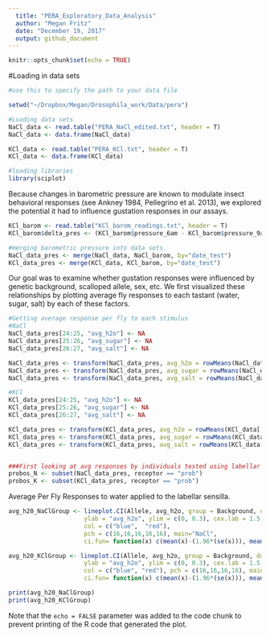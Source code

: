 ```yaml
---
  title: "PERA_Exploratory_Data_Analysis"
  author: "Megan Fritz"
  date: "December 19, 2017"
  output: github_document
---
```

  
  ```r
knitr::opts_chunk$set(echo = TRUE)
```

#Loading in data sets
```r

#use this to specify the path to your data file

setwd("~/Dropbox/Megan/Drosophila_work/Data/pera") 

#Loading data sets
NaCl_data <- read.table("PERA_NaCl_edited.txt", header = T)
NaCl_data <- data.frame(NaCl_data)

KCl_data <- read.table("PERA_KCl.txt", header = T)
KCl_data <- data.frame(KCl_data)

#loading libraries
library(sciplot)

```

Because changes in barometric pressure are known to modulate insect behavioral responses (see Ankney 1984, Pellegrino et al. 2013), we explored the potential it had to influence gustation responses in our assays.

```r

KCl_barom <- read.table("KCl_barom_readings.txt", header = T)
KCl_barom$delta_pres <- (KCl_barom$pressure_6am - KCl_barom$pressure_9am)

#merging barometric pressure into data sets.
NaCl_data_pres <- merge(NaCl_data, NaCl_barom, by="date_test")
KCl_data_pres <- merge(KCl_data, KCl_barom, by="date_test")

```

Our goal was to examine whether gustation responses were influenced by genetic background, scalloped allele, sex, etc.  We first visualized these relationships by plotting average fly responses to each tastant (water, sugar, salt) by each of these factors.

```r

#Getting average response per fly to each stimulus
#NaCl
NaCl_data_pres[24:25, "avg_h2o"] <- NA
NaCl_data_pres[25:26, "avg_sugar"] <- NA
NaCl_data_pres[26:27, "avg_salt"] <- NA

NaCl_data_pres <- transform(NaCl_data_pres, avg_h2o = rowMeans(NaCl_data[, c(7, 10, 13)], na.rm = TRUE))
NaCl_data_pres <- transform(NaCl_data_pres, avg_sugar = rowMeans(NaCl_data[, c(8,11)], na.rm = TRUE))
NaCl_data_pres <- transform(NaCl_data_pres, avg_salt = rowMeans(NaCl_data[, c(9,12)], na.rm = TRUE))

#KCl
KCl_data_pres[24:25, "avg_h2o"] <- NA
KCl_data_pres[25:26, "avg_sugar"] <- NA
KCl_data_pres[26:27, "avg_salt"] <- NA

KCl_data_pres <- transform(KCl_data_pres, avg_h2o = rowMeans(KCl_data[, c(7, 10, 13)], na.rm = TRUE))
KCl_data_pres <- transform(KCl_data_pres, avg_sugar = rowMeans(KCl_data[, c(8,11)], na.rm = TRUE))
KCl_data_pres <- transform(KCl_data_pres, avg_salt = rowMeans(KCl_data[, c(9,12)], na.rm = TRUE))


###First looking at avg responses by individuals tested using labellar receptors
probos_N <- subset(NaCl_data_pres, receptor == "prob")  
probos_K <- subset(KCl_data_pres, receptor == "prob")

```

Average Per Fly Responses to water applied to the labellar sensilla.

```r

avg_h20_NaClGroup <- lineplot.CI(Allele, avg_h2o, group = Background, data = probos_N, cex = 1.5, xlab = "Allele", 
                     ylab = "avg_h2o", ylim = c(0, 0.3), cex.lab = 1.5, 
                     col = c("blue",  "red"), 
                     pch = c(16,16,16,16,16), main="NaCl",
                     ci.fun= function(x) c(mean(x)-(1.96*(se(x))), mean(x),(1.96*se(x))))

avg_h20_KClGroup <- lineplot.CI(Allele, avg_h2o, group = Background, data = probos_K, cex = 1.5, xlab = "Allele", 
                     ylab = "avg_h2o", ylim = c(0, 0.3), cex.lab = 1.5, 
                     col = c("blue", "red"), pch = c(16,16,16,16), main = "KCl",
                     ci.fun= function(x) c(mean(x)-(1.96*(se(x))), mean(x)+(1.96*se(x))))

print(avg_h20_NaClGroup)
print(avg_h20_KClGroup)

```

Note that the `echo = FALSE` parameter was added to the code chunk to prevent printing of the R code that generated the plot.
